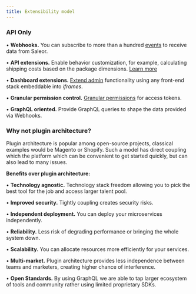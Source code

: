 ```yaml
---
title: Extensibility model
---
```


### API Only

• **Webhooks.** You can subscribe to more than a hundred [events](/developer/extending/webhooks/overview) to receive data from Saleor.

• **API extensions.**
Enable behavior customization, for example, calculating shipping costs based on the package dimensions.
[Learn more](developer/extending/webhooks/synchronous-events/overview)

• **Dashboard extensions.** [Extend admin](/developer/extending/apps/overview) functionality using any front-end stack embeddable into _iframes_.

• **Granular permission control.** [Granular permissions](/developer/permissions) for access tokens.

• **GraphQL oriented.** Provide GraphQL queries to shape the data provided via Webhooks.

### Why not plugin architecture?

Plugin architecture is popular among open-source projects, classical examples would be Magento or Shopify.
Such a model has direct coupling which the platform which can be convenient to get started quickly,
but can also lead to many issues.

**Benefits over plugin architecture:**

• **Technology agnostic.**
Technology stack freedom allowing you to pick the best tool for the job and access larger talent pool.

• **Improved security.** Tightly coupling creates security risks.

• **Independent deployment.** You can deploy your microservices independently.

• **Reliability.** Less risk of degrading performance or bringing the whole system down.

• **Scalability.** You can allocate resources more efficiently for your services.

• **Multi-market.** Plugin architecture provides less independence between teams and marketers, creating higher chance of interference.

• **Open Standards.**
By using GraphQL we are able to tap larger ecosystem of tools and community rather using limited proprietary SDKs.
